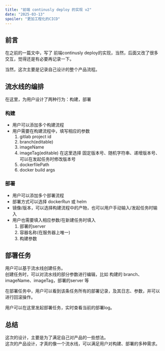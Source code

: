 ```yaml
---
title: "前端 continusly deploy 的实现 v2"
date: "2025-03-13"
spoiler: "更加工程化的CICD"
---
```


## 前言

在之前的一篇文中，写了 前端continusly deploy的实现，当然，后面又改了很多交互，觉得还是有必要再记录一下。

当然，这次主要是记录自己设计的整个产品流程。

## 流水线的编排

在这里，为用户设计了两种行为：构建，部署

### 构建
* 用户可以添加多个构建流程
* 用户需要在构建流程中，填写相应的参数
  1. gitlab project id
  2. branch(editable)
  3. imageName
  4. imageTag(editable)
    在这里选择 固定版本号、随机字符串、递增版本号、可以在发起任务时修改版本号
  5. dockerfilePath
  6. docker build args

### 部署
* 用户可以添加多个部署流程
* 部署方式可以选择 dockerRun 或 helm
* 镜像/版本，可以选择构建流程中的产物，也可以用户手动输入/发起任务时输入
* 用户也需要填入相应参数/在新建任务时填入
  1. 部署的server
  2. 容器名称(在服务器上唯一)
  3. 构建参数

## 部署任务

用户可以基于流水线创建任务。  
创建任务时，可以对流水线的部分参数进行编辑，比如 构建的 branch、imageName、imageTag，部署的server 等

在部署任务中，用户可以看到该条任务所有的部署记录，及其日志、参数，并可以进行回滚操作。

用户可以在这里发起部署任务，实时查看当前的部署log。

## 总结

这次的设计，主要是为了满足自己对产品的一些想法。  
这次的产品设计，才真的像一个流水线，可以满足用户对构建、部署的多种需求。

